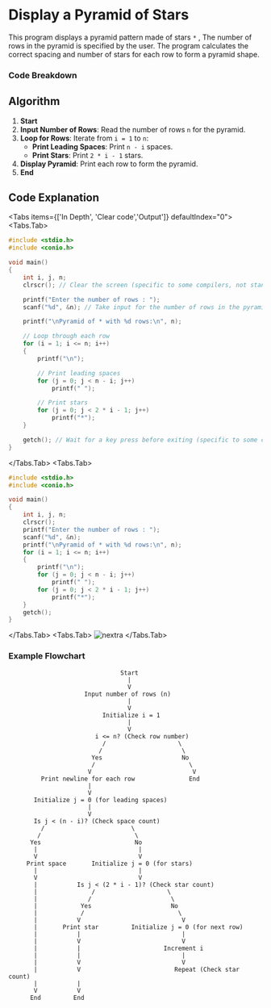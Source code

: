 
# Display a Pyramid of Stars

This program displays a pyramid pattern made of stars `*` , The number of rows in the pyramid is specified by the user. The program calculates the correct spacing and number of stars for each row to form a pyramid shape.

### Code Breakdown

## Algorithm

1. **Start**
2. **Input Number of Rows**: Read the number of rows `n` for the pyramid.
3. **Loop for Rows**: Iterate from `i = 1` to `n`:
   - **Print Leading Spaces**: Print `n - i` spaces.
   - **Print Stars**: Print `2 * i - 1` stars.
4. **Display Pyramid**: Print each row to form the pyramid.
5. **End**


## Code Explanation

<Tabs items={['In Depth', 'Clear code','Output']} defaultIndex="0">
  <Tabs.Tab>
```c filename="Detailed" copy showLineNumbers
#include <stdio.h>
#include <conio.h>

void main()
{
    int i, j, n;
    clrscr(); // Clear the screen (specific to some compilers, not standard C).

    printf("Enter the number of rows : ");
    scanf("%d", &n); // Take input for the number of rows in the pyramid.

    printf("\nPyramid of * with %d rows:\n", n);

    // Loop through each row
    for (i = 1; i <= n; i++)
    {
        printf("\n");

        // Print leading spaces
        for (j = 0; j < n - i; j++)
            printf(" ");

        // Print stars
        for (j = 0; j < 2 * i - 1; j++)
            printf("*");
    }

    getch(); // Wait for a key press before exiting (specific to some compilers).
}
```
</Tabs.Tab>
<Tabs.Tab>
``` c filename="plain" copy showLineNumbers
#include <stdio.h>
#include <conio.h>

void main()
{
    int i, j, n;
    clrscr();
    printf("Enter the number of rows : ");
    scanf("%d", &n);
    printf("\nPyramid of * with %d rows:\n", n);
    for (i = 1; i <= n; i++)
    {
        printf("\n");
        for (j = 0; j < n - i; j++)
            printf(" ");
        for (j = 0; j < 2 * i - 1; j++)
            printf("*");
    }
    getch();
}

```
</Tabs.Tab>
<Tabs.Tab>
  ![nextra](../Images/o6.jpg)
</Tabs.Tab>
</Tabs>

### Example Flowchart

```plaintext
                               Start
                                 |
                                 V
                     Input number of rows (n)
                                 |
                                 V
                          Initialize i = 1
                                 |
                                 V
                        i <= n? (Check row number)
                          /                    \
                         /                      \
                       Yes                      No
                       /                          \
                      V                            V
         Print newline for each row               End
                      |
                      V
       Initialize j = 0 (for leading spaces)
                      |
                      V
       Is j < (n - i)? (Check space count)
         /                        \
        /                          \
      Yes                          No
       |                            |
       V                            V
     Print space       Initialize j = 0 (for stars)
       |                            |
       V                            V
       |           Is j < (2 * i - 1)? (Check star count)
       |               /                    \
       |              /                      \
       |            Yes                      No
       |            /                          \
       |           V                            V
       |       Print star         Initialize j = 0 (for next row)
       |           |                            |
       |           V                            V
       |           |                       Increment i
       |           |                            |
       |           V                            V
       |           V                          Repeat (Check star count)
       |           |
       V           V
      End         End

```